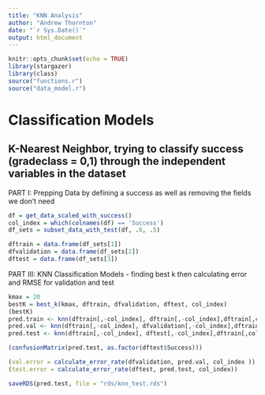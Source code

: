 ```yaml
---
title: "KNN Analysis"
author: "Andrew Thornton"
date: "`r Sys.Date()`"
output: html_document
---
```


```r
knitr::opts_chunk$set(echo = TRUE)
library(stargazer)
library(class)
source("functions.r")
source("data_model.r")
```

# Classification Models

## K-Nearest Neighbor, trying to classify success (gradeclass = 0,1) through the independent variables in the dataset
PART I: Prepping Data by defining a success as well as removing the fields we don't need
``` r
df = get_data_scaled_with_success()
col_index = which(colnames(df) == 'Success')
df_sets = subset_data_with_test(df, .6, .5)

dftrain = data.frame(df_sets[1])
dfvalidation = data.frame(df_sets[2])
dftest = data.frame(df_sets[3])
```

PART III: KNN Classification Models - finding best k then calculating error and RMSE for validation and test
``` r
kmax = 20
bestK = best_k(kmax, dftrain, dfvalidation, dftest, col_index)
(bestK)
pred.train <- knn(dftrain[,-col_index], dftrain[,-col_index],dftrain[,col_index], k=bestK)
pred.val <- knn(dftrain[,-col_index], dfvalidation[,-col_index],dftrain[,col_index], k=bestK)
pred.test <- knn(dftrain[,-col_index], dftest[,-col_index],dftrain[,col_index], k=bestK)

(confusionMatrix(pred.test, as.factor(dftest$Success)))

(val.error = calculate_error_rate(dfvalidation, pred.val, col_index ))
(test.error = calculate_error_rate(dftest, pred.test, col_index))

saveRDS(pred.test, file = "rds/knn_test.rds")
```